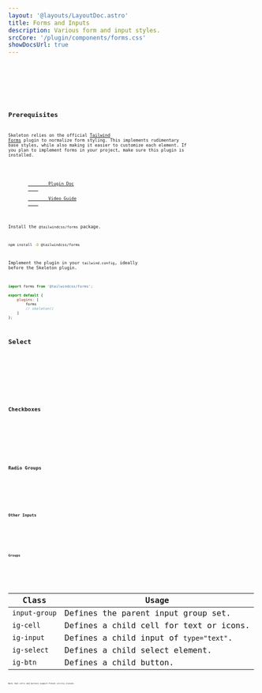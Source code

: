 ```yaml
---
layout: '@layouts/LayoutDoc.astro'
title: Forms and Inputs
description: Various form and input styles.
srcCore: '/plugin/components/forms.css'
showDocsUrl: true
---
```




<Preview client:load>
	<Fragment slot="preview">
		<Example />
	</Fragment>
	<div class="space-y-4" slot="code">
		<Code code={ExampleInputRaw} lang="html" />
		<Code code={ExampleSelectRaw} lang="html" />
		<Code code={ExampleTextareaRaw} lang="html" />
	</div>
</Preview>

## Prerequisites

Skeleton relies on the official [Tailwind Forms](https://github.com/tailwindlabs/tailwindcss-forms) plugin to normalize form styling. This implements rudimentary base styles, while also making it easier to customize each element. If you plan to implement forms in your project, make sure this plugin is installed.

<figure class="card-filled-enhanced flex justify-center gap-4 p-8">
	<a class="btn preset-filled" href="https://github.com/tailwindlabs/tailwindcss-forms" target="_blank">
		Plugin Doc
	</a>
	<a class="btn preset-filled" href="https://www.youtube.com/watch?v=pONeWAzDsQg" target="_blank">
		Video Guide
	</a>
</figure>

Install the `@tailwindcss/forms` package.

```sh
npm install -D @tailwindcss/forms
```

Implement the plugin in your `tailwind.config`, ideally before the Skeleton plugin.

```js {1,5}
import forms from '@tailwindcss/forms';

export default {
	plugins: [
		forms
		// skeleton()
	]
};
```

## Select

<Preview client:load>
	<Fragment slot="preview">
		<ExampleSelection />
	</Fragment>
	<Fragment slot="code">
		<Code code={ExampleSelectionRaw} lang="astro" />
	</Fragment>
</Preview>

## Checkboxes

<Preview client:load>
	<Fragment slot="preview">
		<ExampleCheckboxes />
	</Fragment>
	<Fragment slot="code">
		<Code code={ExampleCheckboxesRaw} lang="astro" />
	</Fragment>
</Preview>

## Radio Groups

<Preview client:load>
	<Fragment slot="preview">
		<ExampleRadio />
	</Fragment>
	<Fragment slot="code">
		<Code code={ExampleRadioRaw} lang="astro" />
	</Fragment>
</Preview>

## Other Inputs

<Preview client:load>
	<Fragment slot="preview">
		<ExampleSpecial />
	</Fragment>
	<Fragment slot="code">
		<Code code={ExampleSpecialRaw} lang="astro" />
	</Fragment>
</Preview>

## Groups

<Preview client:load>
	<Fragment slot="preview">
		<ExampleGroups />
	</Fragment>
	<Fragment slot="code">
		<Code code={ExampleGroupsRaw} lang="astro" />
	</Fragment>
</Preview>

| Class | Usage |
| --- | --- |
| `input-group` | Defines the parent input group set. |
| `ig-cell` | Defines a child cell for text or icons. |
| `ig-input` | Defines a child input of `type="text"`. |
| `ig-select` | Defines a child select element. |
| `ig-btn` | Defines a child button. |

Note that cells and buttons support Preset utility classes.
